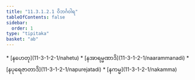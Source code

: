 ```yaml
---
title: "11.3.1.2.1 ဝိဘင်္ဂဝါရ"
tableOfContents: false
sidebar:
  order: 1
type: "tipitaka"
basket: "ab"
---
```



<DynamicBreadcrumb />



<TableOfContents>
* [နဟေတု](11-3-1-2-1/nahetu)
* [နအာရမ္မဏာဒိ](11-3-1-2-1/naarammanadi)
* [နပုရေဇာတာဒိ](11-3-1-2-1/napurejatadi)
* [နကမ္မ](11-3-1-2-1/nakamma)
</TableOfContents>